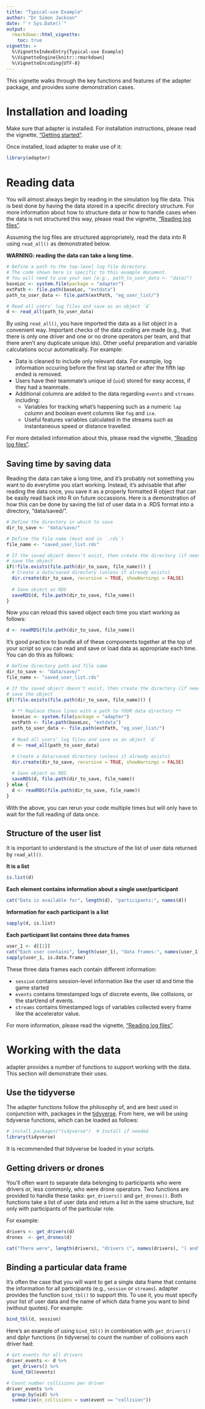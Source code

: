 ```yaml
---
title: "Typical-use Example"
author: "Dr Simon Jackson"
date: "`r Sys.Date()`"
output:
  rmarkdown::html_vignette:
    toc: true
vignette: >
  %\VignetteIndexEntry{Typical-use Example}
  %\VignetteEngine{knitr::rmarkdown}
  %\VignetteEncoding{UTF-8}
---
```


This vignette walks through the key functions and features of the adapter package, and provides some demonstration cases.

# Installation and loading

Make sure that adapter is installed. For installation instructions, please read the vignette, ["Getting started"](getting.started.html).

Once installed, load adapter to make use of it:

```r
library(adapter)
```

# Reading data

You will almost always begin by reading in the simulation log file data. This is best done by having the data stored in a specific directory structure. For more information about how to structure data or how to handle cases when the data is not structured this way, please read the vignette, ["Reading log files"](reading.html).

Assuming the log files are structured appropriately, read the data into R using `read_all()` as demonstrated below.

**WARNING: reading the data can take a long time.**

```r
# Define a path to the top-level log file directory.
# The code shown here is specific to this example document.
# You will need to use your own (e.g., path_to_user_data <- "data/")
baseLoc <- system.file(package = "adapter")
extPath <- file.path(baseLoc, "extdata")
path_to_user_data <- file.path(extPath, "eg_user_list/")

# Read all users' log files and save as an object `d`
d <- read_all(path_to_user_data)
```

By using `read_all()`, you have imported the data as a list object in a convenient way. Important checks of the data coding are made (e.g., that there is only one driver and one or no drone operators per team, and that there aren't any duplicate unique ids). Other useful preparation and variable calculations occur automatically. For example:

- Data is cleaned to include only relevant data. For example, log information occuring before the first lap started or after the fifth lap ended is removed.
- Users have their teammate's unique id (`uid`) stored for easy access, if they had a teammate.
- Additional columns are added to the data regarding `events` and `streams` including:
    - Variables for tracking what's happening such as a numeric `lap` column and boolean event columns like `fog` and `ice`.
    - Useful features variables calculated in the streams such as instantaneous speed or distance travelled.

For more detailed information about this, please read the vignette, ["Reading log files"](reading.html).

## Saving time by saving data

Reading the data can take a long time, and it's probably not something you want to do everytime you start working. Instead, it's advisable that after reading the data once, you save it as a properly formatted R object that can be easily read back into R on future occassions. Here is a demonstration of how this can be done by saving the list of user data in a .RDS format into a directory, "data/saved/".

```r
# Define the directory in which to save
dir_to_save <- "data/save/"

# Define the file name (must end in `.rds`)
file_name <- "saved_user_list.rds"

# If the saved object doesn't exist, then create the directory (if needed) and
# save the object
if(!file.exists(file.path(dir_to_save, file_name))) {
  # Create a data/saved directory (unless it already exists)
  dir.create(dir_to_save, recursive = TRUE, showWarnings = FALSE)
  
  # Save object as RDS
  saveRDS(d, file.path(dir_to_save, file_name))
}
```

Now you can reload this saved object each time you start working as follows:

```r
d <- readRDS(file.path(dir_to_save, file_name))
```

It's good practice to bundle all of these components together at the top of your script so you can read and save or load data as appropriate each time. You can do this as follows:

```r
# Define directory path and file name
dir_to_save <- "data/save/"
file_name <- "saved_user_list.rds"

# If the saved object doesn't exist, then create the directory (if needed) and
# save the object
if(!file.exists(file.path(dir_to_save, file_name))) {
  
  # ** Replace these lines with a path to YOUR data directory **
  baseLoc <- system.file(package = "adapter")
  extPath <- file.path(baseLoc, "extdata")
  path_to_user_data <- file.path(extPath, "eg_user_list/")
  
  # Read all users' log files and save as an object `d`
  d <- read_all(path_to_user_data)
  
  # Create a data/saved directory (unless it already exists)
  dir.create(dir_to_save, recursive = TRUE, showWarnings = FALSE)

  # Save object as RDS
  saveRDS(d, file.path(dir_to_save, file_name))
} else {
  d <- readRDS(file.path(dir_to_save, file_name))
}
```

With the above, you can rerun your code multiple times but will only have to wait for the full reading of data once.

## Structure of the user list 

It is important to understand is the structure of the list of user data returned by `read_all()`.

**It is a list**

```r
is.list(d)
```

**Each element contains information about a single user/participant**

```r
cat("Data is available for", length(d), "participants:", names(d))
```

**Information for each participant is a list**

```r
sapply(d, is.list)
```

**Each participant list contains three data frames**

```r
user_1 <- d[[1]]
cat("Each user contains", length(user_1), "data frames:", names(user_1), "\n\n")
sapply(user_1, is.data.frame)
```

These three data frames each contain different information:

- `session` contains session-level information like the user id and time the game started
- `events` contains timestamped logs of discrete events, like collisions, or the start/end of events.
- `streams` contains timestamped logs of variables collected every frame like the accelerator value.

For more information, please read the vignette, ["Reading log files"](reading.html).

# Working with the data

adapter provides a number of functions to support working with the data. This section will demonstrate their uses.

## Use the tidyverse

The adapter functions follow the philosophy of, and are best used in conjunction with, packages in the [tidyverse](http://tidyverse.org/). From here, we will be using tidyverse functions, which can be loaded as follows:

```r
# install.packages("tidyverse")  # Install if needed
library(tidyverse)
```

It is recommended that tidyverse be loaded in your scripts.

## Getting drivers or drones

You'll often want to separate data belonging to participants who were drivers or, less commonly, who were drone operators. Two functions are provided to handle these tasks: `get_drivers()` and `get_drones()`. Both functions take a list of user data and return a list in the same structure, but only with participants of the particular role.

For example:

```r
drivers <- get_drivers(d)
drones  <- get_drones(d)

cat("There were", length(drivers), "drivers (", names(drivers), ") and", length(drones), "drone operator(s) (", names(drones), ")")
```

## Binding a particular data frame

It's often the case that you will want to get a single data frame that contains the information for all participants (e.g., `session` or `streams`). adapter provides the function `bind_tbl()` to support this. To use it, you must specify your list of user data and the name of which data frame you want to bind (without quotes). For example:

```r
bind_tbl(d, session)
```

Here's an example of using `bind_tbl()` in combination with `get_drivers()` and dplyr functions (in tidyverse) to count the number of collisions each driver had:

```r
# Get events for all drivers
driver_events <- d %>% 
  get_drivers() %>% 
  bind_tbl(events)

# Count number collisions per driver
driver_events %>% 
  group_by(uid) %>% 
  summarise(n_collisions = sum(event == "collision"))
```




